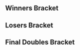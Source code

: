 {{DISPLAYTITLE:Smash Valley VI: ''Melee'' Doubles Bracket}}{{SetGame|melee}}
{{Tabs static
|name1=Overview
|link1=Smash Valley/VI/Melee
|name2=Singles Pools
|link2=Smash Valley/VI/Melee/Singles Pools
|name3=Singles Bracket
|link3=Smash Valley/VI/Melee/Singles Bracket
|name4=Doubles Bracket
|link4=Smash Valley/VI/Melee/Doubles Bracket
|This=4
}}
==Winners Bracket==
{{64DEDoublesWBracketA
|column-width=160
<!-- ROUND 1 -->
|r1m1t1p1=MikeHaze |r1m1t1p1flag=us
|r1m1t1p2=Swedish Delight |r1m1t1p2flag=us |r1m1t1score={{win}}
|r1m1t2p1=Bye |r1m1t2p1flag=
|r1m1t2p2=Bye |r1m1t2p2flag= |r1m1t2score=
|r1m1win=1

|r1m2t1p1=Shannara |r1m2t1p1flag=us
|r1m2t1p2=Mugs |r1m2t1p2flag=us |r1m2t1score=2
|r1m2t2p1=Spork |r1m2t2p1flag=us
|r1m2t2p2=Clean |r1m2t2p2flag=us |r1m2t2score=0
|r1m2win=1

|r1m3t1p1=TimKO AF |r1m3t1p1flag=us
|r1m3t1p2=Beanwolf |r1m3t1p2flag=us |r1m3t1score={{win}}
|r1m3t2p1=Bye |r1m3t2p1flag=
|r1m3t2p2=Bye |r1m3t2p2flag= |r1m3t2score=
|r1m3win=1

|r1m4t1p1=TEHHAH |r1m4t1p1flag=us
|r1m4t1p2=SonofaShepherd |r1m4t1p2flag=us |r1m4t1score={{win}}
|r1m4t2p1=Bye |r1m4t2p1flag=
|r1m4t2p2=Bye |r1m4t2p2flag= |r1m4t2score=
|r1m4win=1

|r1m5t1p1=Moky |r1m5t1p1flag=ca
|r1m5t1p2=Plum |r1m5t1p2flag=uz |r1m5t1score={{win}}
|r1m5t2p1=Bye |r1m5t2p1flag=
|r1m5t2p2=Bye |r1m5t2p2flag= |r1m5t2score=
|r1m5win=1

|r1m6t1p1=Krispy |r1m6t1p1flag=us
|r1m6t1p2=Bean |r1m6t1p2flag=us |r1m6t1score={{win}}
|r1m6t2p1=Bye |r1m6t2p1flag=
|r1m6t2p2=Bye |r1m6t2p2flag= |r1m6t2score=
|r1m6win=1

|r1m7t1p1=Mr. F |r1m7t1p1flag=us
|r1m7t1p2=Qerb |r1m7t1p2flag=us |r1m7t1score={{win}}
|r1m7t2p1=Bye |r1m7t2p1flag=
|r1m7t2p2=Bye |r1m7t2p2flag= |r1m7t2score=
|r1m7win=1

|r1m8t1p1=Hunter |r1m8t1p1flag=us
|r1m8t1p2=Keanu |r1m8t1p2flag=us |r1m8t1score={{win}}
|r1m8t2p1=Bye |r1m8t2p1flag=
|r1m8t2p2=Bye |r1m8t2p2flag= |r1m8t2score=
|r1m8win=1

|r1m9t1p1=Slox |r1m9t1p1flag=us
|r1m9t1p2=Nightmare |r1m9t1p2flag=ca |r1m9t1score={{win}}
|r1m9t2p1=Bye |r1m9t2p1flag=
|r1m9t2p2=Bye |r1m9t2p2flag= |r1m9t2score=
|r1m9win=1

|r1m10t1p1=Zad |r1m10t1p1flag=us
|r1m10t1p2=Digitalism |r1m10t1p2flag=us |r1m10t1score={{win}}
|r1m10t2p1=Bye |r1m10t2p1flag=
|r1m10t2p2=Bye |r1m10t2p2flag= |r1m10t2score=
|r1m10win=1

|r1m11t1p1=BigWenz |r1m11t1p1flag=us
|r1m11t1p2=Repfigit |r1m11t1p2flag=us |r1m11t1score={{win}}
|r1m11t2p1=Bye |r1m11t2p1flag=
|r1m11t2p2=Bye |r1m11t2p2flag= |r1m11t2score=
|r1m11win=1

|r1m12t1p1=IhaveSonar |r1m12t1p1flag=us
|r1m12t1p2=Pumpkinbutter |r1m12t1p2flag=us |r1m12t1score={{win}}
|r1m12t2p1=Bye |r1m12t2p1flag=
|r1m12t2p2=Bye |r1m12t2p2flag= |r1m12t2score=
|r1m12win=1

|r1m13t1p1=iBDW |r1m13t1p1flag=us
|r1m13t1p2=Jerry |r1m13t1p2flag=us |r1m13t1score={{win}}
|r1m13t2p1=Bye |r1m13t2p1flag=
|r1m13t2p2=Bye |r1m13t2p2flag= |r1m13t2score=
|r1m13win=1

|r1m14t1p1=Master Sergeon |r1m14t1p1flag=us
|r1m14t1p2=Freky |r1m14t1p2flag=us |r1m14t1score={{win}}
|r1m14t2p1=Bye |r1m14t2p1flag=
|r1m14t2p2=Bye |r1m14t2p2flag= |r1m14t2score=
|r1m14win=1

|r1m15t1p1=Semi |r1m15t1p1flag=us
|r1m15t1p2=Ideas Guy |r1m15t1p2flag= |r1m15t1score={{win}}
|r1m15t2p1=Bye |r1m15t2p1flag=
|r1m15t2p2=Bye |r1m15t2p2flag= |r1m15t2score=
|r1m15win=1

|r1m16t1p1=GodTouch |r1m16t1p1flag=us
|r1m16t1p2=Swoosh |r1m16t1p2flag=us |r1m16t1score={{win}}
|r1m16t2p1=Bye |r1m16t2p1flag=
|r1m16t2p2=Bye |r1m16t2p2flag= |r1m16t2score=
|r1m16win=1

|r1m17t1p1=Ryan Ford |r1m17t1p1flag=ca
|r1m17t1p2=Trulliam |r1m17t1p2flag=ca |r1m17t1score={{win}}
|r1m17t2p1=Bye |r1m17t2p1flag=
|r1m17t2p2=Bye |r1m17t2p2flag= |r1m17t2score=
|r1m17win=1

|r1m18t1p1=Blu3Pr1nt |r1m18t1p1flag=us
|r1m18t1p2=Megamoose |r1m18t1p2flag=us |r1m18t1score=0
|r1m18t2p1=Mayo |r1m18t2p1flag=us
|r1m18t2p2=Obi-Wan Pierogi |r1m18t2p2flag=us |r1m18t2score=2
|r1m18win=2

|r1m19t1p1=Ganondorf |r1m19t1p1flag=us
|r1m19t1p2=Gerb |r1m19t1p2flag=us |r1m19t1score={{win}}
|r1m19t2p1=Bye |r1m19t2p1flag=
|r1m19t2p2=Bye |r1m19t2p2flag= |r1m19t2score=
|r1m19win=1

|r1m20t1p1=TheFonz |r1m20t1p1flag=us
|r1m20t1p2=Slick |r1m20t1p2flag=us |r1m20t1score={{win}}
|r1m20t2p1=Bye |r1m20t2p1flag=
|r1m20t2p2=Bye |r1m20t2p2flag= |r1m20t2score=
|r1m20win=1

|r1m21t1p1=mayb |r1m21t1p1flag=us
|r1m21t1p2=Atomsk |r1m21t1p2flag=us |r1m21t1score={{win}}
|r1m21t2p1=Bye |r1m21t2p1flag=
|r1m21t2p2=Bye |r1m21t2p2flag= |r1m21t2score=
|r1m21win=1

|r1m22t1p1=bottomfragger |r1m22t1p1flag=us
|r1m22t1p2=Sarth |r1m22t1p2flag=us |r1m22t1score={{win}}
|r1m22t2p1=Bye |r1m22t2p1flag=
|r1m22t2p2=Bye |r1m22t2p2flag= |r1m22t2score=
|r1m22win=1

|r1m23t1p1=SluG |r1m23t1p1flag=us
|r1m23t1p2=Chum |r1m23t1p2flag=us |r1m23t1score={{win}}
|r1m23t2p1=Bye |r1m23t2p1flag=
|r1m23t2p2=Bye |r1m23t2p2flag= |r1m23t2score=
|r1m23win=1

|r1m24t1p1=Fazers |r1m24t1p1flag=us
|r1m24t1p2=Saiyan |r1m24t1p2flag=us |r1m24t1score={{win}}
|r1m24t2p1=Bye |r1m24t2p1flag=
|r1m24t2p2=Bye |r1m24t2p2flag= |r1m24t2score=
|r1m24win=1

|r1m25t1p1=Naka |r1m25t1p1flag=us
|r1m25t1p2=Abate |r1m25t1p2flag=us |r1m25t1score={{win}}
|r1m25t2p1=Bye |r1m25t2p1flag=
|r1m25t2p2=Bye |r1m25t2p2flag= |r1m25t2score=
|r1m25win=1

|r1m26t1p1=Grim |r1m26t1p1flag=us
|r1m26t1p2=Cruelscotty |r1m26t1p2flag=us |r1m26t1score=2
|r1m26t2p1=Tezushi |r1m26t2p1flag=us
|r1m26t2p2=SweatyThumbs |r1m26t2p2flag=us |r1m26t2score=0
|r1m26win=1

|r1m27t1p1=Hoborg |r1m27t1p1flag=us
|r1m27t1p2=Slypig |r1m27t1p2flag=us |r1m27t1score={{win}}
|r1m27t2p1=Bye |r1m27t2p1flag=
|r1m27t2p2=Bye |r1m27t2p2flag= |r1m27t2score=
|r1m27win=1

|r1m28t1p1=Freddiefishstix |r1m28t1p1flag=us
|r1m28t1p2=Kite |r1m28t1p2flag=us |r1m28t1score={{win}}
|r1m28t2p1=Bye |r1m28t2p1flag=
|r1m28t2p2=Bye |r1m28t2p2flag= |r1m28t2score=
|r1m28win=1

|r1m29t1p1=Boyd |r1m29t1p1flag=us
|r1m29t1p2=Drephen |r1m29t1p2flag=us |r1m29t1score={{win}}
|r1m29t2p1=Bye |r1m29t2p1flag=
|r1m29t2p2=Bye |r1m29t2p2flag= |r1m29t2score=
|r1m29win=1

|r1m30t1p1=Majersk21 |r1m30t1p1flag=us
|r1m30t1p2=Randy Butternubs |r1m30t1p2flag=us |r1m30t1score={{win}}
|r1m30t2p1=Bye |r1m30t2p1flag=
|r1m30t2p2=Bye |r1m30t2p2flag= |r1m30t2score=
|r1m30win=1

|r1m31t1p1=Kevorkian |r1m31t1p1flag=us
|r1m31t1p2=Peanutphobia |r1m31t1p2flag=us |r1m31t1score={{win}}
|r1m31t2p1=Bye |r1m31t2p1flag=
|r1m31t2p2=Bye |r1m31t2p2flag= |r1m31t2score=
|r1m31win=1

|r1m32t1p1=Blue Lantern |r1m32t1p1flag=us
|r1m32t1p2=Sp1nda |r1m32t1p2flag=us |r1m32t1score={{win}}
|r1m32t2p1=Bye |r1m32t2p1flag=
|r1m32t2p2=Bye |r1m32t2p2flag= |r1m32t2score=
|r1m32win=1

<!-- ROUND 2 -->
|r2m1t1p1=MikeHaze |r2m1t1p1flag=us
|r2m1t1p2=Swedish Delight |r2m1t1p2flag=us |r2m1t1score=2
|r2m1t2p1=Shannara |r2m1t2p1flag=us
|r2m1t2p2=Mugs |r2m1t2p2flag=us |r2m1t2score=0
|r2m1win=1

|r2m2t1p1=TimKO AF |r2m2t1p1flag=us
|r2m2t1p2=Beanwolf |r2m2t1p2flag=us |r2m2t1score=1
|r2m2t2p1=TEHHAH |r2m2t2p1flag=us
|r2m2t2p2=SonofaShepherd |r2m2t2p2flag=us |r2m2t2score=2
|r2m2win=2

|r2m3t1p1=Moky |r2m3t1p1flag=ca
|r2m3t1p2=Plum |r2m3t1p2flag=uz |r2m3t1score=2
|r2m3t2p1=Krispy |r2m3t2p1flag=us
|r2m3t2p2=Bean |r2m3t2p2flag=us |r2m3t2score=0
|r2m3win=1

|r2m4t1p1=Mr. F |r2m4t1p1flag=us
|r2m4t1p2=Qerb |r2m4t1p2flag=us |r2m4t1score=2
|r2m4t2p1=Hunter |r2m4t2p1flag=us
|r2m4t2p2=Keanu |r2m4t2p2flag=us |r2m4t2score=0
|r2m4win=1

|r2m5t1p1=Slox |r2m5t1p1flag=us
|r2m5t1p2=Nightmare |r2m5t1p2flag=ca |r2m5t1score=2
|r2m5t2p1=Zad |r2m5t2p1flag=us
|r2m5t2p2=Digitalism |r2m5t2p2flag=us |r2m5t2score=0
|r2m5win=1

|r2m6t1p1=BigWenz |r2m6t1p1flag=us
|r2m6t1p2=Repfigit |r2m6t1p2flag=us |r2m6t1score=2
|r2m6t2p1=IhaveSonar |r2m6t2p1flag=us
|r2m6t2p2=Pumpkinbutter |r2m6t2p2flag=us |r2m6t2score=0
|r2m6win=1

|r2m7t1p1=iBDW |r2m7t1p1flag=us
|r2m7t1p2=Jerry |r2m7t1p2flag=us |r2m7t1score=2
|r2m7t2p1=Master Sergeon |r2m7t2p1flag=us
|r2m7t2p2=Freky |r2m7t2p2flag=us |r2m7t2score=0
|r2m7win=1

|r2m8t1p1=Semi |r2m8t1p1flag=us
|r2m8t1p2=Ideas Guy |r2m8t1p2flag= |r2m8t1score=0
|r2m8t2p1=GodTouch |r2m8t2p1flag=us
|r2m8t2p2=Swoosh |r2m8t2p2flag=us |r2m8t2score=2
|r2m8win=2

|r2m9t1p1=Ryan Ford |r2m9t1p1flag=ca
|r2m9t1p2=Trulliam |r2m9t1p2flag=ca |r2m9t1score=2
|r2m9t2p1=Mayo |r2m9t2p1flag=us
|r2m9t2p2=Obi-Wan Pierogi |r2m9t2p2flag=us |r2m9t2score=0
|r2m9win=1

|r2m10t1p1=Ganondorf |r2m10t1p1flag=us
|r2m10t1p2=Gerb |r2m10t1p2flag=us |r2m10t1score=2
|r2m10t2p1=TheFonz |r2m10t2p1flag=us
|r2m10t2p2=Slick |r2m10t2p2flag=us |r2m10t2score=0
|r2m10win=1

|r2m11t1p1=mayb |r2m11t1p1flag=us
|r2m11t1p2=Atomsk |r2m11t1p2flag=us |r2m11t1score={{win}}
|r2m11t2p1=bottomfragger |r2m11t2p1flag=us
|r2m11t2p2=Sarth |r2m11t2p2flag=us |r2m11t2score=DQ
|r2m11win=1

|r2m12t1p1=SluG |r2m12t1p1flag=us
|r2m12t1p2=Chum |r2m12t1p2flag=us |r2m12t1score=2
|r2m12t2p1=Fazers |r2m12t2p1flag=us
|r2m12t2p2=Saiyan |r2m12t2p2flag=us |r2m12t2score=0
|r2m12win=1

|r2m13t1p1=Naka |r2m13t1p1flag=us
|r2m13t1p2=Abate |r2m13t1p2flag=us |r2m13t1score=2
|r2m13t2p1=Grim |r2m13t2p1flag=us
|r2m13t2p2=Cruelscotty |r2m13t2p2flag=us |r2m13t2score=0
|r2m13win=1

|r2m14t1p1=Hoborg |r2m14t1p1flag=us
|r2m14t1p2=Slypig |r2m14t1p2flag=us |r2m14t1score=2
|r2m14t2p1=Freddiefishstix |r2m14t2p1flag=us
|r2m14t2p2=Kite |r2m14t2p2flag=us |r2m14t2score=0
|r2m14win=1

|r2m15t1p1=Boyd |r2m15t1p1flag=us
|r2m15t1p2=Drephen |r2m15t1p2flag=us |r2m15t1score=2
|r2m15t2p1=Majersk21 |r2m15t2p1flag=us
|r2m15t2p2=Randy Butternubs |r2m15t2p2flag=us |r2m15t2score=0
|r2m15win=1

|r2m16t1p1=Kevorkian |r2m16t1p1flag=us
|r2m16t1p2=Peanutphobia |r2m16t1p2flag=us |r2m16t1score=1
|r2m16t2p1=Blue Lantern |r2m16t2p1flag=us
|r2m16t2p2=Sp1nda |r2m16t2p2flag=us |r2m16t2score=2
|r2m16win=2

<!-- ROUND 3 -->
|r3m1t1p1=MikeHaze |r3m1t1p1flag=us
|r3m1t1p2=Swedish Delight |r3m1t1p2flag=us |r3m1t1score=2
|r3m1t2p1=TEHHAH |r3m1t2p1flag=us
|r3m1t2p2=SonofaShepherd |r3m1t2p2flag=us |r3m1t2score=0
|r3m1win=1

|r3m2t1p1=Moky |r3m2t1p1flag=ca
|r3m2t1p2=Plum |r3m2t1p2flag=uz |r3m2t1score=2
|r3m2t2p1=Mr. F |r3m2t2p1flag=us
|r3m2t2p2=Qerb |r3m2t2p2flag=us |r3m2t2score=0
|r3m2win=1


|r3m3t1p1=Slox |r3m3t1p1flag=us
|r3m3t1p2=Nightmare |r3m3t1p2flag=ca |r3m3t1score=2
|r3m3t2p1=BigWenz |r3m3t2p1flag=us
|r3m3t2p2=Repfigit |r3m3t2p2flag=us |r3m3t2score=0
|r3m3win=1

|r3m4t1p1=iBDW |r3m4t1p1flag=us
|r3m4t1p2=Jerry |r3m4t1p2flag=us |r3m4t1score=2
|r3m4t2p1=GodTouch |r3m4t2p1flag=us
|r3m4t2p2=Swoosh |r3m4t2p2flag=us |r3m4t2score=0
|r3m4win=1

|r3m5t1p1=Ryan Ford |r3m5t1p1flag=ca
|r3m5t1p2=Trulliam |r3m5t1p2flag=ca |r3m5t1score=2
|r3m5t2p1=Ganondorf |r3m5t2p1flag=us
|r3m5t2p2=Gerb |r3m5t2p2flag=us |r3m5t2score=0
|r3m5win=1

|r3m6t1p1=mayb |r3m6t1p1flag=us
|r3m6t1p2=Atomsk |r3m6t1p2flag=us |r3m6t1score=2
|r3m6t2p1=SluG |r3m6t2p1flag=us
|r3m6t2p2=Chum |r3m6t2p2flag=us |r3m6t2score=0
|r3m6win=1

|r3m7t1p1=Naka |r3m7t1p1flag=us
|r3m7t1p2=Abate |r3m7t1p2flag=us |r3m7t1score=2
|r3m7t2p1=Hoborg |r3m7t2p1flag=us
|r3m7t2p2=Slypig |r3m7t2p2flag=us |r3m7t2score=0
|r3m7win=1

|r3m8t1p1=Boyd |r3m8t1p1flag=us
|r3m8t1p2=Drephen |r3m8t1p2flag=us |r3m8t1score=2
|r3m8t2p1=Blue Lantern |r3m8t2p1flag=us
|r3m8t2p2=Sp1nda |r3m8t2p2flag=us |r3m8t2score=0
|r3m8win=1

<!-- ROUND 4 -->
|r4m1t1p1=MikeHaze |r4m1t1p1flag=us
|r4m1t1p2=Swedish Delight |r4m1t1p2flag=us |r4m1t1score=2
|r4m1t2p1=Moky |r4m1t2p1flag=ca
|r4m1t2p2=Plum |r4m1t2p2flag=uz |r4m1t2score=1
|r4m1win=1

|r4m2t1p1=Slox |r4m2t1p1flag=us
|r4m2t1p2=Nightmare |r4m2t1p2flag=ca |r4m2t1score=1
|r4m2t2p1=iBDW |r4m2t2p1flag=us
|r4m2t2p2=Jerry |r4m2t2p2flag=us |r4m2t2score=2
|r4m2win=2

|r4m3t1p1=Ryan Ford |r4m3t1p1flag=ca
|r4m3t1p2=Trulliam |r4m3t1p2flag=ca |r4m3t1score=2
|r4m3t2p1=mayb |r4m3t2p1flag=us
|r4m3t2p2=Atomsk |r4m3t2p2flag=us |r4m3t2score=1
|r4m3win=1

|r4m4t1p1=Naka |r4m4t1p1flag=us
|r4m4t1p2=Abate |r4m4t1p2flag=us |r4m4t1score=1
|r4m4t2p1=Boyd |r4m4t2p1flag=us
|r4m4t2p2=Drephen |r4m4t2p2flag=us |r4m4t2score=2
|r4m4win=2

<!-- ROUND 5 -->
|r5m1t1p1=MikeHaze |r5m1t1p1flag=us
|r5m1t1p2=Swedish Delight |r5m1t1p2flag=us |r5m1t1score=3
|r5m1t2p1=iBDW |r5m1t2p1flag=us
|r5m1t2p2=Jerry |r5m1t2p2flag=us |r5m1t2score=1
|r5m1win=1

|r5m2t1p1=Ryan Ford |r5m2t1p1flag=ca
|r5m2t1p2=Trulliam |r5m2t1p2flag=ca |r5m2t1score=3
|r5m2t2p1=Boyd |r5m2t2p1flag=us
|r5m2t2p2=Drephen |r5m2t2p2flag=us |r5m2t2score=1
|r5m2win=1
}}
==Losers Bracket==
{{48DEDoublesLBracketSmwA
|tourneylink=Smash Valley/VI/Melee
|tourneyname=Smash Valley VI
|l1placement=33-48
|l2placement=25-32
|l3placement=17-24
|l4placement=13-16
|l5placement=9-12
|l6placement=7-8
|l7placement=5-6

<!-- ROUND 1 -->
|l1m1t1p1=Kevorkian |l1m1t1p1flag=us
|l1m1t1p2=Peanutphobia |l1m1t1p2flag=us |l1m1t1score={{win}}
|l1m1t2p1=Spork |l1m1t2p1flag=us
|l1m1t2p2=Clean |l1m1t2p2flag=us |l1m1t2score=
|l1m1win=1

|l1m2t1p1=Majersk21 |l1m2t1p1flag=us
|l1m2t1p2=Randy Butternubs |l1m2t1p2flag=us |l1m2t1score={{win}}
|l1m2t2p1=Bye |l1m2t2p1flag=
|l1m2t2p2=Bye |l1m2t2p2flag= |l1m2t2score=
|l1m2win=1

|l1m3t1p1=Freddiefishstix |l1m3t1p1flag=us
|l1m3t1p2=Kite |l1m3t1p2flag=us |l1m3t1score={{win}}
|l1m3t2p1=Bye |l1m3t2p1flag=
|l1m3t2p2=Bye |l1m3t2p2flag= |l1m3t2score=
|l1m3win=1

|l1m4t1p1=Grim |l1m4t1p1flag=us
|l1m4t1p2=Cruelscotty |l1m4t1p2flag=us |l1m4t1score={{win}}
|l1m4t2p1=Bye |l1m4t2p1flag=
|l1m4t2p2=Bye |l1m4t2p2flag= |l1m4t2score=
|l1m4win=1

|l1m5t1p1=Fazers |l1m5t1p1flag=us
|l1m5t1p2=Saiyan |l1m5t1p2flag=us |l1m5t1score={{win}}
|l1m5t2p1=Bye |l1m5t2p1flag=
|l1m5t2p2=Bye |l1m5t2p2flag= |l1m5t2score=
|l1m5win=1

|l1m6t1p1=bottomfragger |l1m6t1p1flag=us
|l1m6t1p2=Sarth |l1m6t1p2flag=us |l1m6t1score={{win}}
|l1m6t2p1=Bye |l1m6t2p1flag=
|l1m6t2p2=Bye |l1m6t2p2flag= |l1m6t2score=
|l1m6win=1

|l1m7t1p1=TheFonz |l1m7t1p1flag=us
|l1m7t1p2=Slick |l1m7t1p2flag=us |l1m7t1score={{win}}
|l1m7t2p1=Bye |l1m7t2p1flag=
|l1m7t2p2=Bye |l1m7t2p2flag= |l1m7t2score=
|l1m7win=1

|l1m8t1p1=Mayo |l1m8t1p1flag=us
|l1m8t1p2=Obi-Wan Pierogi |l1m8t1p2flag=us |l1m8t1score={{win}}
|l1m8t2p1=Bye |l1m8t2p1flag=
|l1m8t2p2=Bye |l1m8t2p2flag= |l1m8t2score=
|l1m8win=1

|l1m9t1p1=Semi |l1m9t1p1flag=us
|l1m9t1p2=Ideas Guy |l1m9t1p2flag= |l1m9t1score=2
|l1m9t2p1=Blu3Pr1nt |l1m9t2p1flag=us
|l1m9t2p2=Megamoose |l1m9t2p2flag=us |l1m9t2score=0
|l1m9win=1

|l1m10t1p1=Master Sergeon |l1m10t1p1flag=us
|l1m10t1p2=Freky |l1m10t1p2flag=us |l1m10t1score={{win}}
|l1m10t2p1=Bye |l1m10t2p1flag=
|l1m10t2p2=Bye |l1m10t2p2flag= |l1m10t2score=
|l1m10win=1

|l1m11t1p1=IhaveSonar |l1m11t1p1flag=us
|l1m11t1p2=Pumpkinbutter |l1m11t1p2flag=us |l1m11t1score={{win}}
|l1m11t2p1=Bye |l1m11t2p1flag=
|l1m11t2p2=Bye |l1m11t2p2flag= |l1m11t2score=
|l1m11win=1

|l1m12t1p1=Zad |l1m12t1p1flag=us
|l1m12t1p2=Digitalism |l1m12t1p2flag=us |l1m12t1score={{win}}
|l1m12t2p1=Bye |l1m12t2p1flag=
|l1m12t2p2=Bye |l1m12t2p2flag= |l1m12t2score=
|l1m12win=1

|l1m13t1p1=Hunter |l1m13t1p1flag=us
|l1m13t1p2=Keanu |l1m13t1p2flag=us |l1m13t1score={{win}}
|l1m13t2p1=Tezushi |l1m13t2p1flag=us
|l1m13t2p2=SweatyThumbs |l1m13t2p2flag=us |l1m13t2score=
|l1m13win=1

|l1m14t1p1=Krispy |l1m14t1p1flag=us
|l1m14t1p2=Bean |l1m14t1p2flag=us |l1m14t1score={{win}}
|l1m14t2p1=Bye |l1m14t2p1flag=
|l1m14t2p2=Bye |l1m14t2p2flag= |l1m14t2score=
|l1m14win=1

|l1m15t1p1=TimKO AF |l1m15t1p1flag=us
|l1m15t1p2=Beanwolf |l1m15t1p2flag=us |l1m15t1score={{win}}
|l1m15t2p1=Bye |l1m15t2p1flag=
|l1m15t2p2=Bye |l1m15t2p2flag= |l1m15t2score=
|l1m15win=1

|l1m16t1p1=Shannara |l1m16t1p1flag=us
|l1m16t1p2=Mugs |l1m16t1p2flag=us |l1m16t1score={{win}}
|l1m16t2p1=Bye |l1m16t2p1flag=
|l1m16t2p2=Bye |l1m16t2p2flag= |l1m16t2score=
|l1m16win=1

<!-- ROUND 2 -->
|l2m1t1p1=Kevorkian |l2m1t1p1flag=us
|l2m1t1p2=Peanutphobia |l2m1t1p2flag=us |l2m1t1score=2
|l2m1t2p1=Majersk21 |l2m1t2p1flag=us
|l2m1t2p2=Randy Butternubs |l2m1t2p2flag=us |l2m1t2score=0
|l2m1win=1

|l2m2t1p1=Freddiefishstix |l2m2t1p1flag=us
|l2m2t1p2=Kite |l2m2t1p2flag=us |l2m2t1score=2
|l2m2t2p1=Grim |l2m2t2p1flag=us
|l2m2t2p2=Cruelscotty |l2m2t2p2flag=us |l2m2t2score=0
|l2m2win=1

|l2m3t1p1=Fazers |l2m3t1p1flag=us
|l2m3t1p2=Saiyan |l2m3t1p2flag=us |l2m3t1score={{win}}
|l2m3t2p1=bottomfragger |l2m3t2p1flag=us
|l2m3t2p2=Sarth |l2m3t2p2flag=us |l2m3t2score=DQ
|l2m3win=1

|l2m4t1p1=TheFonz |l2m4t1p1flag=us
|l2m4t1p2=Slick |l2m4t1p2flag=us |l2m4t1score=1
|l2m4t2p1=Mayo |l2m4t2p1flag=us
|l2m4t2p2=Obi-Wan Pierogi |l2m4t2p2flag=us |l2m4t2score=2
|l2m4win=2

|l2m5t1p1=Semi |l2m5t1p1flag=us
|l2m5t1p2=Ideas Guy |l2m5t1p2flag= |l2m5t1score=2
|l2m5t2p1=Master Sergeon |l2m5t2p1flag=us
|l2m5t2p2=Freky |l2m5t2p2flag=us |l2m5t2score=1
|l2m5win=1

|l2m6t1p1=IhaveSonar |l2m6t1p1flag=us
|l2m6t1p2=Pumpkinbutter |l2m6t1p2flag=us |l2m6t1score={{win}}
|l2m6t2p1=Zad |l2m6t2p1flag=us
|l2m6t2p2=Digitalism |l2m6t2p2flag=us |l2m6t2score=
|l2m6win=1

|l2m7t1p1=Hunter |l2m7t1p1flag=us
|l2m7t1p2=Keanu |l2m7t1p2flag=us |l2m7t1score=0
|l2m7t2p1=Krispy |l2m7t2p1flag=us
|l2m7t2p2=Bean |l2m7t2p2flag=us |l2m7t2score=2
|l2m7win=2

|l2m8t1p1=TimKO AF |l2m8t1p1flag=us
|l2m8t1p2=Beanwolf |l2m8t1p2flag=us |l2m8t1score=2
|l2m8t2p1=Shannara |l2m8t2p1flag=us
|l2m8t2p2=Mugs |l2m8t2p2flag=us |l2m8t2score=0
|l2m8win=1

<!-- ROUND 3 -->
|l3m1t1p1=GodTouch |l3m1t1p1flag=us
|l3m1t1p2=Swoosh |l3m1t1p2flag=us |l3m1t1score=2
|l3m1t2p1=Kevorkian |l3m1t2p1flag=us
|l3m1t2p2=Peanutphobia |l3m1t2p2flag=us |l3m1t2score=1
|l3m1win=1

|l3m2t1p1=BigWenz |l3m2t1p1flag=us
|l3m2t1p2=Repfigit |l3m2t1p2flag=us |l3m2t1score=2
|l3m2t2p1=Freddiefishstix |l3m2t2p1flag=us
|l3m2t2p2=Kite |l3m2t2p2flag=us |l3m2t2score=1
|l3m2win=1

|l3m3t1p1=Mr. F |l3m3t1p1flag=us
|l3m3t1p2=Qerb |l3m3t1p2flag=us |l3m3t1score=2
|l3m3t2p1=Fazers |l3m3t2p1flag=us
|l3m3t2p2=Saiyan |l3m3t2p2flag=us |l3m3t2score=0
|l3m3win=1

|l3m4t1p1=TEHHAH |l3m4t1p1flag=us
|l3m4t1p2=SonofaShepherd |l3m4t1p2flag=us |l3m4t1score=2
|l3m4t2p1=Mayo |l3m4t2p1flag=us
|l3m4t2p2=Obi-Wan Pierogi |l3m4t2p2flag=us |l3m4t2score=0
|l3m4win=1

|l3m5t1p1=Blue Lantern |l3m5t1p1flag=us
|l3m5t1p2=Sp1nda |l3m5t1p2flag=us |l3m5t1score=1
|l3m5t2p1=Semi |l3m5t2p1flag=us
|l3m5t2p2=Ideas Guy |l3m5t2p2flag= |l3m5t2score=2
|l3m5win=2

|l3m6t1p1=Hoborg |l3m6t1p1flag=us
|l3m6t1p2=Slypig |l3m6t1p2flag=us |l3m6t1score=2
|l3m6t2p1=IhaveSonar |l3m6t2p1flag=us
|l3m6t2p2=Pumpkinbutter |l3m6t2p2flag=us |l3m6t2score=1
|l3m6win=1

|l3m7t1p1=SluG |l3m7t1p1flag=us
|l3m7t1p2=Chum |l3m7t1p2flag=us |l3m7t1score=2
|l3m7t2p1=Krispy |l3m7t2p1flag=us
|l3m7t2p2=Bean |l3m7t2p2flag=us |l3m7t2score=0
|l3m7win=1

|l3m8t1p1=Ganondorf |l3m8t1p1flag=us
|l3m8t1p2=Gerb |l3m8t1p2flag=us |l3m8t1score=1
|l3m8t2p1=TimKO AF |l3m8t2p1flag=us
|l3m8t2p2=Beanwolf |l3m8t2p2flag=us |l3m8t2score=2
|l3m8win=2

<!-- ROUND 4 -->
|l4m1t1p1=GodTouch |l4m1t1p1flag=us
|l4m1t1p2=Swoosh |l4m1t1p2flag=us |l4m1t1score=2
|l4m1t2p1=BigWenz |l4m1t2p1flag=us
|l4m1t2p2=Repfigit |l4m1t2p2flag=us |l4m1t2score=0
|l4m1win=1

|l4m2t1p1=Mr. F |l4m2t1p1flag=us
|l4m2t1p2=Qerb |l4m2t1p2flag=us |l4m2t1score=2
|l4m2t2p1=TEHHAH |l4m2t2p1flag=us
|l4m2t2p2=SonofaShepherd |l4m2t2p2flag=us |l4m2t2score=0
|l4m2win=1

|l4m3t1p1=Semi |l4m3t1p1flag=us
|l4m3t1p2=Ideas Guy |l4m3t1p2flag= |l4m3t1score=
|l4m3t2p1=Hoborg |l4m3t2p1flag=us
|l4m3t2p2=Slypig |l4m3t2p2flag=us |l4m3t2score={{win}}
|l4m3win=2

|l4m4t1p1=SluG |l4m4t1p1flag=us
|l4m4t1p2=Chum |l4m4t1p2flag=us |l4m4t1score=2
|l4m4t2p1=TimKO AF |l4m4t2p1flag=us
|l4m4t2p2=Beanwolf |l4m4t2p2flag=us |l4m4t2score=0
|l4m4win=1

<!-- ROUND 5 -->
|l5m1t1p1=mayb |l5m1t1p1flag=us
|l5m1t1p2=Atomsk |l5m1t1p2flag=us |l5m1t1score=2
|l5m1t2p1=GodTouch |l5m1t2p1flag=us
|l5m1t2p2=Swoosh |l5m1t2p2flag=us |l5m1t2score=0
|l5m1win=1

|l5m2t1p1=Naka |l5m2t1p1flag=us
|l5m2t1p2=Abate |l5m2t1p2flag=us |l5m2t1score=2
|l5m2t2p1=Mr. F |l5m2t2p1flag=us
|l5m2t2p2=Qerb |l5m2t2p2flag=us |l5m2t2score=1
|l5m2win=1

|l5m3t1p1=Moky |l5m3t1p1flag=ca
|l5m3t1p2=Plum |l5m3t1p2flag=uz |l5m3t1score=2
|l5m3t2p1=Hoborg |l5m3t2p1flag=us
|l5m3t2p2=Slypig |l5m3t2p2flag=us |l5m3t2score=0
|l5m3win=1

|l5m4t1p1=Slox |l5m4t1p1flag=us
|l5m4t1p2=Nightmare |l5m4t1p2flag=ca |l5m4t1score=2
|l5m4t2p1=SluG |l5m4t2p1flag=us
|l5m4t2p2=Chum |l5m4t2p2flag=us |l5m4t2score=0
|l5m4win=1

<!-- ROUND 6 -->
|l6m1t1p1=mayb |l6m1t1p1flag=us
|l6m1t1p2=Atomsk |l6m1t1p2flag=us |l6m1t1score=2
|l6m1t2p1=Naka |l6m1t2p1flag=us
|l6m1t2p2=Abate |l6m1t2p2flag=us |l6m1t2score=1
|l6m1win=1

|l6m2t1p1=Moky |l6m2t1p1flag=ca
|l6m2t1p2=Plum |l6m2t1p2flag=uz |l6m2t1score=1
|l6m2t2p1=Slox |l6m2t2p1flag=us
|l6m2t2p2=Nightmare |l6m2t2p2flag=ca |l6m2t2score=2
|l6m2win=2

<!-- ROUND 7 -->
|l7m1t1p1=iBDW |l7m1t1p1flag=us
|l7m1t1p2=Jerry |l7m1t1p2flag=us |l7m1t1score=1
|l7m1t2p1=mayb |l7m1t2p1flag=us
|l7m1t2p2=Atomsk |l7m1t2p2flag=us |l7m1t2score=3
|l7m1win=2

|l7m2t1p1=Boyd |l7m2t1p1flag=us
|l7m2t1p2=Drephen |l7m2t1p2flag=us |l7m2t1score=0
|l7m2t2p1=Slox |l7m2t2p1flag=us
|l7m2t2p2=Nightmare |l7m2t2p2flag=ca |l7m2t2score=3
|l7m2win=2
}}
<onlyinclude>
==Final Doubles Bracket==
{{DEFinalDoublesSmwBracket
|column-width=160
|tourneylink=Smash Valley/VI/Melee
|tourneyname=Smash Valley VI
|l1placement=4
|r2placement=3
|r3loserplacement=2
|r3winnerplacement=1

<!-- FROM WINNERS -->
|r1m1t1p1=MikeHaze |r1m1t1p1flag=us
|r1m1t1p2=Swedish Delight |r1m1t1p2flag=us |r1m1t1score=3
|r1m1t2p1=Ryan Ford |r1m1t2p1flag=ca
|r1m1t2p2=Trulliam |r1m1t2p2flag=ca |r1m1t2score=1
|r1m1win=1

<!-- FROM LOSERS -->
|l1m1t1p1=mayb |l1m1t1p1flag=us
|l1m1t1p2=Atomsk |l1m1t1p2flag=us |l1m1t1score=3
|l1m1t2p1=Slox |l1m1t2p1flag=us
|l1m1t2p2=Nightmare |l1m1t2p2flag=ca |l1m1t2score=0
|l1m1win=1

<!-- LOSERS FINALS -->
|r2m1t1p1=Ryan Ford |r2m1t1p1flag=ca
|r2m1t1p2=Trulliam |r2m1t1p2flag=ca |r2m1t1score=3
|r2m1t2p1=mayb |r2m1t2p1flag=us
|r2m1t2p2=Atomsk |r2m1t2p2flag=us |r2m1t2score=2
|r2m1win=1

<!-- GRAND FINALS -->
|r3m1t1p1=MikeHaze |r3m1t1p1flag=us
|r3m1t1p2=Swedish Delight |r3m1t1p2flag=us |r3m1t1score=3 |r3m2t1score=
|r3m1t2p1=Ryan Ford |r3m1t2p1flag=ca
|r3m1t2p2=Trulliam |r3m1t2p2flag=ca |r3m1t2score=1 |r3m2t2score=
|r3m1win=1
}}
</onlyinclude>
